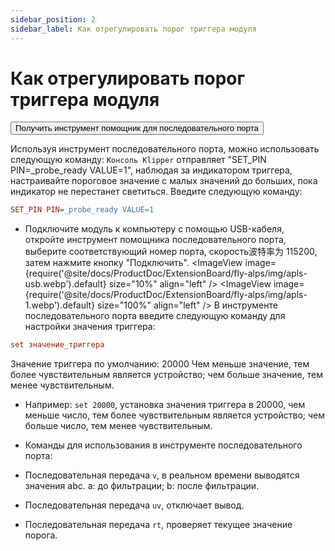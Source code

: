 ```yaml
---
sidebar_position: 2
sidebar_label: Как отрегулировать порог триггера модуля
---
```



# Как отрегулировать порог триггера модуля
<Button variant="contained" disableElevation href="https://apps.microsoft.com/detail/9nblggh43hdm?launch=true&mode=full&hl=en&gl=hk&ocid=bingwebsearch">Получить инструмент помощник для последовательного порта</Button>

Используя инструмент последовательного порта, можно использовать следующую команду:
`Консоль Klipper` отправляет "SET_PIN PIN=_probe_ready VALUE=1", наблюдая за индикатором триггера, настраивайте пороговое значение с малых значений до больших, пока индикатор не перестанет светиться. Введите следующую команду:
```cfg
SET_PIN PIN=_probe_ready VALUE=1
```
* Подключите модуль к компьютеру с помощью USB-кабеля, откройте инструмент помощника последовательного порта, выберите соответствующий номер порта, скорость波特率为 115200, затем нажмите кнопку "Подключить".
<ImageView image={require('@site/docs/ProductDoc/ExtensionBoard/fly-alps/img/apls-usb.webp').default} size="10%" align="left" />
<ImageView image={require('@site/docs/ProductDoc/ExtensionBoard/fly-alps/img/apls-1.webp').default} size="100%" align="left" />
В инструменте последовательного порта введите следующую команду для настройки значения триггера:
```cfg
set значение_триггера
```
Значение триггера по умолчанию: 20000
Чем меньше значение, тем более чувствительным является устройство; чем больше значение, тем менее чувствительным.
* Например: `set 20000`, установка значения триггера в 20000, чем меньше число, тем более чувствительным является устройство; чем больше число, тем менее чувствительным.
* Команды для использования в инструменте последовательного порта:

* Последовательная передача `v`, в реальном времени выводятся значения abc. a: до фильтрации; b: после фильтрации.
* Последовательная передача `uv`, отключает вывод.
* Последовательная передача `rt`, проверяет текущее значение порога.
